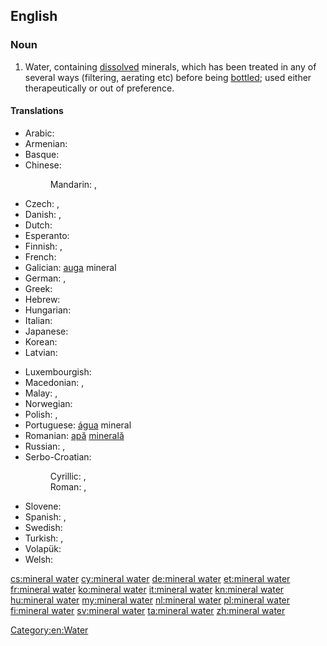 ==English==
{{wikipedia}}

===Noun===
{{en-noun|head=[[mineral]] [[water]]|-|s}}

# Water, containing [[dissolved]] minerals, which has been treated in any of several ways (filtering, aerating etc) before being [[bottle]]d; used either therapeutically or out of preference.

====Translations====
{{trans-top|water containing dissolved minerals}}
* Arabic: {{t-|ar|ماء معدني|m|tr=maa' ma3diniy}}
* Armenian: {{t-|hy|հանքային ջուր|tr=hank'ayin ǰur|sc=Armn}}
* Basque: {{t-|eu|ur mineral}}
* Chinese:
*: Mandarin: {{t-|cmn|礦泉水|sc=Hani}}, {{t-|cmn|矿泉水|tr=kuàngquán shuǐ|sc=Hani}}
* Czech: {{t+|cs|minerálka|f}}, {{t-|cs|minerální voda|f}}
* Danish: {{t-|da|danskvand|n|c}},  {{t-|da|mineralvand|n|c}}
* Dutch: {{t+|nl|mineraalwater|n}}
* Esperanto: {{t-|eo|mineralakvo}}
* Finnish: {{t+|fi|lähdevesi}}, {{t+|fi|vesi}}
* French: {{t+|fr|eau minérale|f}}
* Galician: [[auga]] mineral {{f}}
* German: {{t+|de|Mineralwasser|n}}, {{t+|de|Wasser|n}}
* Greek: {{t-|el|μεταλλικό νερό|n|tr=metallikó neró|sc=Grek}}
* Hebrew: {{t-|he|מים מינרלים|m-p|tr=máyim minerálim}}
* Hungarian: {{t+|hu|ásványvíz}}
* Italian: {{t-|it|acqua minerale|f}}
* Japanese: {{t-|ja|ミネラルウォーター|tr=mineraruwōtā}}
* Korean: {{t+|ko|광천수|tr=gwang-cheon-su|sc=Kore}}
* Latvian: {{t-|lv|mineralūdens}}
{{trans-mid}}
* Luxembourgish: {{t-|lb|Mineralwaasser}}
* Macedonian: {{t-|mk|кисела вода|f|tr=kísela voda|sc=Cyrl}}, {{t-|mk|минерална вода|f|tr=minerálna vóda|sc=Cyrl}}
* Malay: {{t-|ms|air mineral}}, {{t-|ms|air semulajadi}}
* Norwegian: {{t-|no|mineralvann|n}}
* Polish: {{t-|pl|woda mineralna|f}}, {{t+|pl|woda|f}}
* Portuguese: [[água]] mineral {{f}}
* Romanian: [[apă]] [[mineral|minerală]] {{f}}
* Russian: {{t+|ru|минеральная вода|f|tr=minerál’naja vodá|sc=Cyrl}}, {{qualifier|colloquial}} {{t+|ru|минералка|f|tr=minerálka|sc=Cyrl}}
* Serbo-Croatian:
*: Cyrillic: {{t-|sh|кисела вода|f}}, {{t-|sh|минерална вода|f}}
*: Roman: {{t-|sh|kisela voda|f}}, {{t-|sh|mineralna voda|f}}
* Slovene: {{t+|sl|mineralna voda|f}}
* Spanish: {{t-|es|agua mineral|f}}, {{t-|es|agua mineralizada|f}}
* Swedish: {{t+|sv|mineralvatten|n}}
* Turkish: {{t+|tr|maden suyu}}, {{t+|tr|soda}}
* Volapük: {{t-|vo|minavat}}
* Welsh: {{t+|cy|dŵr mineral|m}}
{{trans-bottom}}

[[Category:en:Water]]

[[cs:mineral water]]
[[cy:mineral water]]
[[de:mineral water]]
[[et:mineral water]]
[[fr:mineral water]]
[[ko:mineral water]]
[[it:mineral water]]
[[kn:mineral water]]
[[hu:mineral water]]
[[my:mineral water]]
[[nl:mineral water]]
[[pl:mineral water]]
[[fi:mineral water]]
[[sv:mineral water]]
[[ta:mineral water]]
[[zh:mineral water]]